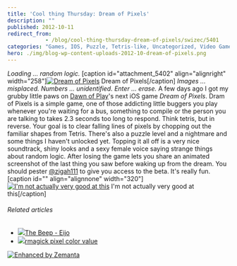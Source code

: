```yaml
---
title: 'Cool thing Thursday: Dream of Pixels'
description: ""
published: 2012-10-11
redirect_from: 
            - /blog/cool-thing-thursday-dream-of-pixels/swizec/5401
categories: "Games, IOS, Puzzle, Tetris-like, Uncategorized, Video Games"
hero: ./img/blog-wp-content-uploads-2012-10-dream-of-pixels.png
---
```

_Loading ... random logic._ \[caption id=&quot;attachment_5402&quot; align=&quot;alignright&quot; width=&quot;258&quot;][![Dream of Pixels](http://swizec.com/blog/wp-content/uploads/2012/10/dream-of-pixels.png "Dream of Pixels")](./img/blog-wp-content-uploads-2012-10-dream-of-pixels.png) Dream of Pixels\[/caption] _Images ... misplaced._ _Numbers ... unidentified._ _Enter ... erase._ A few days ago I got my grubby little paws on [Dawn of Play](http://dawnofplay.com/)&#x27;s next iOS game _Dream of Pixels_. Dram of Pixels is a simple game, one of those addicting little buggers you play whenever you&#x27;re waiting for a bus, something to compile or the person you are talking to takes 2.3 seconds too long to respond. Think tetris, but in reverse. Your goal is to clear falling lines of pixels by chopping out the familiar shapes from Tetris. There&#x27;s also a puzzle level and a nightmare and some things I haven&#x27;t unlocked yet. Topping it all off is a very nice soundtrack, shiny looks and a sexy female voice saying strange things about random logic. After losing the game lets you share an animated screenshot of the last thing you saw before waking up from the dream. You should pester [@zigah111](https://twitter.com/zigah111) to give you access to the beta. It&#x27;s really fun. \[caption id=&quot;&quot; align=&quot;alignnone&quot; width=&quot;320&quot;][![I&#x27;m not actually very good at this](http://img.dawnofplay.com/dop/ss/screenshots/17CB1E74-4D40-4F5F-8973-DE028DB5B207.gif "I&#x27;m not actually very good at this")](http://img.dawnofplay.com/dop/ss/as.php?s=17CB1E74-4D40-4F5F-8973-DE028DB5B207) I&#x27;m not actually very good at this\[/caption]

###### Related articles

- [![](http://i.zemanta.com/106625121_80_80.jpg)](http://www.awesome-robo.com/2012/08/the-beep-eijo.html)[The Beep - Eijo](http://www.awesome-robo.com/2012/08/the-beep-eijo.html)
- [![](http://i.zemanta.com/noimg_101_80_80.jpg)](http://stackoverflow.com/questions/12651632/rmagick-pixel-color-value)[rmagick pixel color value](http://stackoverflow.com/questions/12651632/rmagick-pixel-color-value)

[![Enhanced by Zemanta](http://img.zemanta.com/zemified_e.png?x-id=cbc75b19-276c-4d8a-a8cd-896b1f60ba53)](http://www.zemanta.com/?px "Enhanced by Zemanta")